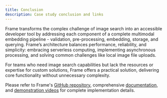 ```yaml
---
title: Conclusion
description: Case study conclusion and links
---
```


Frame transforms the complex challenge of image search into an accessible developer tool by addressing each component of a complete multimodal embedding pipeline \- validation, pre-processing, embedding, storage, and querying. Frame’s architecture balances performance, reliability, and simplicity: embracing serverless computing, implementing asynchronous processing, and solving common challenges like local image file uploads.

For teams who need image search capabilities but lack the resources or expertise for custom solutions, Frame offers a practical solution, delivering core functionality without unnecessary complexity.

Please refer to Frame's [GitHub repository](https://github.com/UntitledCapstoneProj), comprehensive [documentation](/documentation/deployment/), and [demonstration videos](/case-study/introducing-frame#demonstration) for complete implementation details.
